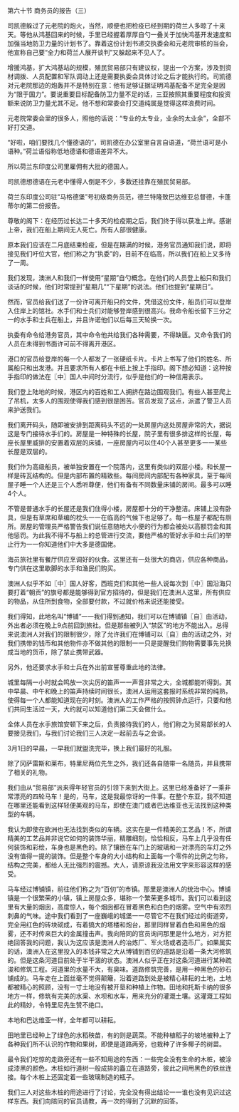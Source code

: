 

第六十节 商务员的报告（三）

司凯德躲过了元老院的炮火，当然，顺便也把检疫已经到期的荷兰人多晾了十来天。等他从鸿基回来的时候，手里已经握着厚厚自勺一叠关于加快鸿基开发速度和加强当地防卫力量的计划书了。靠着这份计划书递交执委会和元老院审核的当会，他宣称自己要“全力和荷兰人展开谈判”又躲起来不见人了。

增援鸿基，扩大鸿基站的规模，殖民贸易部只有建议权，提出一个方案，涉及到资材调拨、人员配置和军队调动上还是需要执委会具体讨论之后才能执行的。司凯德对元老院那边的炮轰并不是特别在意：他有足够证据证明鸿基配备不足完全是因为“限于国力”。要说重要目标配备防卫力量不足的话，三亚按照其重要程度和投资额来说防卫力量尤其不足。他不想和常委会打交道纯属是觉得这样浪费时间。

元老院常委会里的很多人，照他的话说：“专业的太专业，业余的太业余”，全部不好打交道。

“好啦，咱们要找几个懂德语的”，司凯德在办公室里自言自语道，“荷兰语可是小语种。”荷兰语俗称低地德语和德语差异不大。

所以荷兰东印度公司里雇佣有大批的德国人。

司凯德想德语在元老中懂得人倒是不少，多数还挂靠在殖民贸易部。

荷兰东印度公司驻“马格德堡”号初级商务员范，德兰特隆致巴达维亚总督德，卡蓬蒂尔的第二份报告。

尊敬的阁下：在经历过长达二十多天的检疫期之后，我们终于得以获准上岸。感谢上帝，我们在船上期间无人死亡。所有人部很健康。

原本我们应该在二月底结束检疫，但是在期满的时候，港务官员通知我们说，即将接见我们吁位大官，他们称之为“执委”的，目前不在临高，所以我们在船上又多待了一周。

我们发现，澳洲人和我们一样使用“星期”自勺概念。在他们的人员登上船只和我们谈话的时候，他们时常提到“星期几”“下星期”的说法。他们也提到“星期日”。

然而，官员给我们送了一份许可离开船只的文件，凭借这份文件，船员们可以登岸入住岸上的馆社。水手们和士兵们对能够登岸感到很高兴。我命令船长留下三分之一的水手和士兵在船上，并且许诺他们以后每三天轮换一次。

执委有命令给港务官员，其中命令他共给我们各种需要，不得缺匮。又命令我们的人员在未得到书面许可前不得离开港区。

港口的官员给登岸的每一个人都发了一张硬纸卡片。卡片上书写了他们的姓名、所属船只和出发港。并且要求所有人都在卡纸上按上手指印。阁下想必知道：这种按手指印的做法在〖中〗国人中间时分流行，似乎是他们的一种信用表示。

我们登上陆地的时候，港区内的百姓和工人拥挤在路边围观我们。有些人甚至爬上了吊机，太多人的围观使得我们感到很是困苦。官员发现了这点，派遣了警卫人员来护送我们。

我们离开码头，随即被安排到距离码头不远的一处房屋内这处房屋非常的大，据说这是专门接待水手们的。房屋是一种特殊的长屋，院子里有很多排这样的长屋，每座长屋里威排的安置着双层的床铺，一座房屋内可以住40个人甚至更多一一某些长屋是双层的。

我们作为高级船员，被单独安置在一个院落内，这里有类似的双层小楼。和长屋一样是砖瓦结构的。但是内部布置的精致些。每间房间内部配有各种家具，至于每间屋子睡一个人还是三个人悉听尊便，他们有备有不同数量床铺的房间。最多可以睡4个人。

不管是普通水手的长屋还是我们住得小楼，房屋都十分的干净整洁。床铺上没有卧具，但是有草席和草编的枕头一一在临高的气候下也足够了。每一栋屋子都配有厕所。房屋的管理员严格警告我们说任意随地大小便的行为都会被处以高额罚金和其他惩罚。为此我不得不与船上的总管进行交流，要他严格的管好水手和士兵们的举止行为一一你知道他们中大多是德国佬。

海员旅社里有餐厅供应烹调好的伙食。这里还有一处很大的商店，供应各种商品，专门供在这里歇脚的水手和渔民们购买。

澳洲人似乎不如〖中〗国人好客，西班克们和其他一些人说每次到〖中〗国沿海只要打着“朝贡”的旗号都是能够得到官方招待的，但是我们在澳洲人这里，所有供应的物品，从住所到食物，全部要付款，不过就价格来说还能接受。

我们得知，此地名叫“博铺”一一我们得到通知，我们可以在博铺镇〖自〗由活动，外出者必须在晚上9点前回到旅社。但是那些被列入“禁区”的地方不能出入。总得来说澳洲人对我们的限制很少，除了允许我们在博铺可以〖自〗由的活动之外，对我们携带的钱币和其他物件亦不做其他的限制一一只是提醒我们购物需要事先兑换成当地的货币，除了禁止携带武器。

另外，他还要求水手和士兵在外出前宣誓尊重此地的法律。

城里每隔一小时就会鸣放一次尖厉的笛声一一声音非常之大，全城都能听得到。其中早晨、中午和晚上的笛声持续时间很长，澳洲人运用这套报时系统非常的纯熟，使得每一个人都能知道现在的时刻。澳洲人的工作严格的按照钟点运行，只要和他们共同生活过一天，大约就可以知道他们第二天会做什么。

全体人员在水手旅馆安顿下来之后，负责接待我们的人，他们称之为贸易部长的人要接见我们，与我们讨论我们三人决定一起前去与之会谈。

3月1日的早晨，一早我们就盥洗完毕，换上我们最好的礼服。

除了冈萨雷斯和莱布，特里尼两位先生之外，我们还各自随带一名随员，并且携带了相关的礼物。

我们由从“贸易部”派来得年轻官员的引领下来到大街上。这里已经准备好了一乘非常漂亮的四轮马车！是的，马车，这是我最惊讶的一件事。在整个东亚，我不知道在哪里还能看到这样轻便美观的马车，即使在澳门或者巴达维亚也无法找到这种类型的车辆。

我认为即使在欧洲也无法找到类似的车辆。这实在是一件精美的工艺品！不，所谓精美的工艺品并非说它如何的装饰华丽，精雕细刻，恰恰相反，马车上几乎没有任何装饰和彩绘，车身也是黑色的。除了镶嵌在车门上的玻璃和一对漂亮的车灯之外没有值得一提的装饰。但是整个车身的大小结构和上面每一个零件的比例之匀称，结构之完美，都给人无比强烈的震撼。大人，请原谅我没法用文字来形容这样的感受。

马车经过博铺镇，前往他们称之为“百仞”的市镇。那里是澳洲人的统治中心。博铺镇是一个很繁荣的小镇，镇上房屋众多，堪称一个繁荣更多城市。我们可以看到这里有大量的烟囱，高度惊人，每个烟囱都在冒着黑色和白色的烟雾。空气中有浓烈刺鼻的气味。途中我们看到了一座巍峨的城堡一一尽管它不在我们经过的街道旁，完全用红色的砖块砌成，有着搞大的塔楼和炮台，那里同样冒着白色和黑色的烟雾，还不时传来巨大的金属撞击声。我向陪同的官员询问那里是什么地方，对方拒绝回答我的问题，我认为这应该是澳洲人的冶炼厂、军火场或者造币厂。如果属实的话，澳洲入在这里投入的本钱非常之大从博铺到百仞的道路是沿着一条大河修筑的。但是这条河道目前处于半干涸的状态。澳洲人似乎正在对这条河道进行某种疏浚和修筑工程。河道里的水量不大，有臭味。道路修筑完善，是用一种黑色的砂石铺成的。马车走在上面丝毫不觉得颠簸，沿着道路到处是被精心耕耘的土地，土地都被精心的照顾，没有一寸土地没有被开垦和种植上作物。田地和托斯卡纳的很多地方一样，修筑有完美的水渠、水坝和水车，用来充分的灌溉土壤。这灌溉工程如此的精妙，令特里尼先生赞不绝口。

本地和巴达维亚一样，全年都可以耕耘。

田地里已经种上了绿色的水稻秧苗，有的则是蔬菜。不能种植稻子的坡地被种上了各种我们所不认识的作物和果树，即使是道路两旁，也栽种了许多椰子的树苗。

最令我们吃惊的走路旁还有一些不知用途的东西：一些完全没有生命的木桩，被涂成漆黑的颜色。木桩如行道树一般成排的矗立在道路旁，彼此之间用黑色的铁丝连接。每个木桩上还固定着一些玻璃制造的瓶子。

我们三人对这些木桩的用途进行了讨论，完全没有得出结论一一谁也没有见识过这样东西。我们向陪同的官员请教，再一次的得到了沉默的回答。


